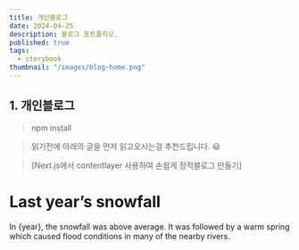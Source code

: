 ```yaml
---
title: 개인블로그
date: 2024-04-25
description: 블로그 포트폴리오.
published: true
tags:
  - storybook
thumbnail: "/images/blog-home.png"
---
```


## 1. 개인블로그

<Callout code="critical" text="CALL OUT TEST" />

> npm install

<MDXImage src="./images/blog-home.png" title="테스트" />

> 읽기전에 아래의 글을 먼저 읽고오시는걸 추천드립니다. 😃

> [Next.js에서 contentlayer 사용하여 손쉽게 정적블로그 만들기]


# Last year’s snowfall

In {year}, the snowfall was above average.
It was followed by a warm spring which caused
flood conditions in many of the nearby rivers.
